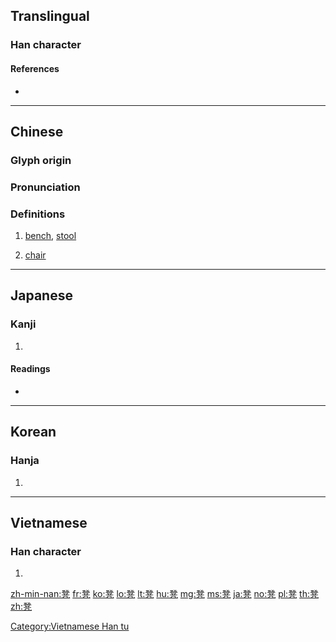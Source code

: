 {{also|櫈}}
==Translingual==

===Han character===
{{Han char|rn=16|rad=几|as=12|sn=14|four=12217|canj=NTHN|ids=⿱登几}}

====References====
* {{Han ref|kx=0134.360|dkj=01797|dj=0300.210|hdz=10278.200|uh=51F3|ud=20979|bh=B9B9|bd=47545}}

----

==Chinese==
{{zh-forms}}

===Glyph origin===
{{Han etym}}

===Pronunciation===
{{zh-pron
|m=dèng
|c=dang3
|mc=y
|oc=y
|ma=y
|cat=n
}}

===Definitions===
{{zh-hanzi}}

# [[bench]], [[stool]]
#: {{zh-l|凳子|bench, stool}}
# {{lb|zh|dialectal}} [[chair]]

{{zh-cat|Furniture}}

----

==Japanese==

===Kanji===
{{ja-kanji|grade=|rs=几12}}

# {{defn|lang=ja|sort=几12}}

====Readings====
* {{ja-readings|on=[[とう]] (tō)|kun=[[ひざかけ]]のたぐい (hizakake-no tagui)}}

----

==Korean==

===Hanja===
{{ko-hanja|hangeul=등}}

# {{defn|lang=ko|sort=几12}}

----

==Vietnamese==

===Han character===
{{vi-readings|rs=几12| hanviet = đắng}}

# {{defn|lang=vi|sort=几12}}

[[Category:Vietnamese Han tu]]

[[zh-min-nan:凳]]
[[fr:凳]]
[[ko:凳]]
[[lo:凳]]
[[lt:凳]]
[[hu:凳]]
[[mg:凳]]
[[ms:凳]]
[[ja:凳]]
[[no:凳]]
[[pl:凳]]
[[th:凳]]
[[zh:凳]]